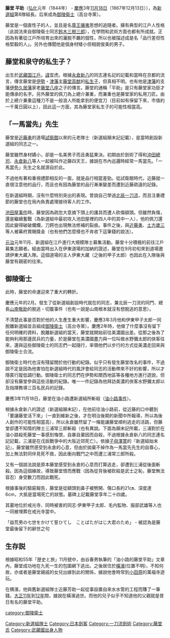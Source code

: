 {{japanese|japanese=藤堂平助|kana=とうどう へいすけ|romaji=Tōdō Heisuke}}

'''藤堂 平助'''（[[弘化|弘化]]元年（1844年） - [[慶應|慶應]]3年[[11月18日_(舊暦)|11月18日]]（1867年12月13日）），為[[新選組|新選組]]第8隊組長。后來成為[[御陵衛士|御陵衛士]]（高台寺黨）。

藤堂是一個直性子的人，並且是名[[尊王攘夷|尊王攘夷]]思想的追隨者。擁有典型的江戶人性格（此說法來自御陵衛士同志[[鈴木三樹三郎|鈴木三樹三郎]]），在學問和武術方面也都有所成就。正因為有著從江戶所培育出來的灑脫不羈的個性，所以也被描述成是名「品行差但性格堅毅的人」。另外也傳聞他是個身材矮小但相貌俊美的男子。

==藤堂和泉守的私生子？==
出生於[[武藏国|武藏国]][[江戶|江戶]]。[[諱|諱]]宜虎。根據[[永倉新八|永倉新八]]的同志連名記的記載和當時在京都的流言，傳言藤堂是[[伊勢国|伊勢]]・[[津藩|津藩]]主[[藤堂高猷|藤堂高猷]]的[[私生子|私生子]]，但真相不明。也有他是[[津藩|津藩]]的支藩[[伊勢國|伊勢]][[久居藩|久居藩]]家老[[藤堂八座|藤堂八座]]之子的傳言。藤堂的通稱「平助」是只有藤堂家功臣才能傳承的名字。另外藤堂的佩刀為上總介兼重，而兼重也是藤堂家的私用刀匠。由於上總介兼重這種刀不是一般浪人所能拿到的便宜刀（目前如有保留下來，市值約一千萬日圓以上），因此這一方面，其為藤堂家私生子的可能性相當高。

== 「一馬當先」先生 ==
藤堂是[[近藤勇|近藤勇]]的道場[[試衛館|試衛館]]以來的元老隊士（新選組顛末記記載），是當時創設新選組的同志之一。

藤堂雖然身材嬌小，卻是一名美男子而且勇猛果決。初期由於劍術了得和[[沖田總司|沖田總司]]、[[永倉新八|永倉新八]]等人一起被叫作近藤四天王，據說在市內巡邏時經常一馬當先。「一馬當先」先生之名就源自於此。

不過他有著和重視禮節相反的一面，就是品行相當差勁。從試衛館時代，近藤就一直很注意他的品行，而且也有因為藤堂的品行漸漸變差而遭到近藤疏遠的記錄。

在新選組時期，沒有什麼特別突出的表現。曾說自己學過[[北辰一刀流|北辰一刀流]]，而且注重禮節的藤堂也在局內負責處理接待客人的工作。

[[池田屋事件|池田屋事件]]時，藤堂因為疏忽大意摘下頭上的護具而遭人砍傷額頭。但雖然負傷，還是繼續奮戰（為新選組中最初攻入池田屋裡的四人中的其中一人），他的佩刀還因此變得破破爛爛，刀鍔也出現無法修補的裂痕。事件之後，與[[近藤勇|近藤勇]]、[[土方歲三|土方歲三]]等人被幕府賞賜獎金（也有他們怎麼樣也不肯收下這筆錢的說法）。

[[元治|元治]]元年11月、新選組在江戶進行大規模隊士募集活動。藤堂十分積極的前往江戶募集志願者。經由當時出入在伊東道場的加納的證述，藤堂在9月初旬來到道場邀請伊東大藏入隊。這個道場的主人伊東大藏（之後的甲子太郎）也因此在入隊後與藤堂有親密的往來。

== 御陵衛士 ==
此時，藤堂的命運迎來了重大的轉折。

慶應元年的2月。發生了從新選組創設時代就在的同志，兼北辰一刀流的同門、總長[[山南敬助|山南敬助]]的脫逃・切腹事件（也有一說是山南根本就沒有想脫逃的意思）。

不清楚此事是否對於他的人生產生重大影響，慶應3年3月他和伊東甲子太郎一同脫離新選組並且組成[[御陵衛士|御陵衛士]]（高台寺黨）。慶應2年時，他做了什麼事沒有留下任何明確的資料，脫離新選組的當天，藤堂就開始前往美濃國出差。從那之後為了能夠利用那邊民兵的力量，於是藤堂在美濃國盡力與一位叫做水野彌太郎的俠客往來，還與這些御陵衛士的同志們一起隨行，率領他們以步行的方式從美濃走回來與御陵衛士合流。

御陵衛士時代也沒有殘留關於他行動的紀錄。似乎只有發生藤堂改名的事件，不過說不定是因為他害怕在新選組時代的風評會給同志的活動帶來不好的影響，所以才隱匿行蹤低調行動。御陵衛士的同志們在伊勢和關西地區等各種地方進行遊說，但卻沒有藤堂參與這些活動的紀錄。唯一一件記錄為他拜訪美濃的俠客水野彌太郎以及指揮教導三百名民兵的記錄。

慶應3年11月18日，藤堂在油小路遭新選組所斬殺（[[油小路事件|油小路事件]]）。

根據永倉新八的證述（新選組顛末記），在他前往油小路前，從近藤的口中聽到「要讓藤堂活下來」（一直到維新之後，才在明治後期的新聞中所報導，所以為後人創作的可能性相當高），所以永倉雖然留了一條能讓藤堂順利逃走的活路，但藤堂卻遭不知情的隊士三浦常三郎斬殺（也有異說。下面為顛末記所載，三浦對於在油小路殺死藤堂一事感到悔恨，自暴自棄因而自殺，不過根據永倉新八的同志連名記記載，三浦是在戊辰戰爭中的大阪近郊死亡）。依據[[子母澤寛|子母澤寛]]的『新選組始末記』，藤堂雖然感受到永倉的心意，但由於拋棄不掉作為一馬當先先生的自尊心，加上無法對同伴見死不救，因此衝向戰鬥之中而遭三浦常三郎所殺。 

又有一個說法說是原本藤堂感受到永倉的心意而打算逃走，卻遭到三浦從後面斬殺。因為這個緣故，導致藤堂憤而應戰（因為從背後被砍殺是武士之恥，藤堂無法容忍）身受數刀而因此戰死。

根據事後的驗屍報告，藤堂是從額頭到鼻子被劈開、傷口長約21㎝、深度達6cm，大抵是當場死亡的狀態。墓碑上記載藤堂享年二十四歲。

其墓地位於戒光寺、同時被害的同志‧伊東甲子太郎、毛内監物、服部武雄等人也一同被埋葬在戒光寺當中。

「益荒男の七世をかけて誓ひてし　ことばたがはじ大君のため」 - 被認為是藤堂最後留下的辭世之句

==生存説==
根據昭和55年「歴史と旅」11月號中，由谷春男執筆的「油小路的藤堂平助」文章內，藤堂成功地在九死一生的包圍網下逃出。之後居住於[[橫濱市|橫濱]](位置不明)，不知何故，亦或者是藤堂親戚的女兒出嫁到此的關係，據說他會時常到[[小田原|小田原]]的萬福寺遊玩。

在横濱，他與舊新選組隊士近藤芳助一起從事設置自來水水管的工程而賺了一筆錢。[[大正11年|大正11年]]到[[大正12年|12年]]間，據說在橫濱過世。而他的兒子似乎不知道他的父親就是昔日有名的藤堂平助。

{{新選組}}
{{Authority control}}
{{DEFAULTSORT:Toudou Heisuke}}

[[Category:新選組隊士|Category:新選組隊士]]
[[category:御陵衛士|category:御陵衛士]]
[[Category:日本劍客|Category:日本劍客]]
[[Category:一刀流劍術|Category:一刀流劍術]]
[[Category:藤堂氏|Category:藤堂氏]]
[[Category:武藏國出身人物|Category:武藏國出身人物]]